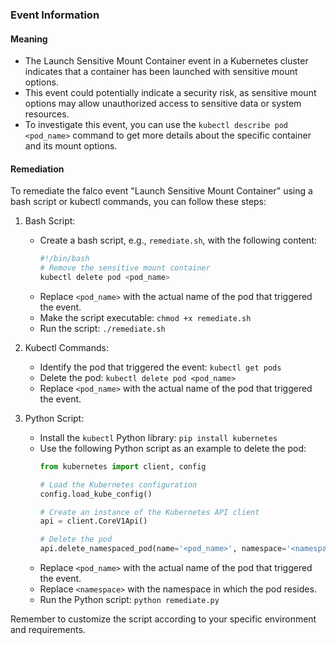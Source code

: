 
### Event Information

#### Meaning

- The Launch Sensitive Mount Container event in a Kubernetes cluster indicates that a container has been launched with sensitive mount options.
- This event could potentially indicate a security risk, as sensitive mount options may allow unauthorized access to sensitive data or system resources.
- To investigate this event, you can use the `kubectl describe pod <pod_name>` command to get more details about the specific container and its mount options.

#### Remediation

To remediate the falco event "Launch Sensitive Mount Container" using a bash script or kubectl commands, you can follow these steps:

1. Bash Script:
   - Create a bash script, e.g., `remediate.sh`, with the following content:
     ```bash
     #!/bin/bash
     # Remove the sensitive mount container
     kubectl delete pod <pod_name>
     ```
   - Replace `<pod_name>` with the actual name of the pod that triggered the event.
   - Make the script executable: `chmod +x remediate.sh`
   - Run the script: `./remediate.sh`

2. Kubectl Commands:
   - Identify the pod that triggered the event: `kubectl get pods`
   - Delete the pod: `kubectl delete pod <pod_name>`
   - Replace `<pod_name>` with the actual name of the pod that triggered the event.

3. Python Script:
   - Install the `kubectl` Python library: `pip install kubernetes`
   - Use the following Python script as an example to delete the pod:
     ```python
     from kubernetes import client, config

     # Load the Kubernetes configuration
     config.load_kube_config()

     # Create an instance of the Kubernetes API client
     api = client.CoreV1Api()

     # Delete the pod
     api.delete_namespaced_pod(name='<pod_name>', namespace='<namespace>')
     ```
   - Replace `<pod_name>` with the actual name of the pod that triggered the event.
   - Replace `<namespace>` with the namespace in which the pod resides.
   - Run the Python script: `python remediate.py`

Remember to customize the script according to your specific environment and requirements.

